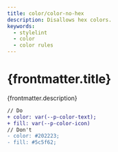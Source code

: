 ```yaml
---
title: color/color-no-hex
description: Disallows hex colors.
keywords:
  - stylelint
  - color
  - color rules
---
```



# {frontmatter.title}

<Lede>{frontmatter.description}</Lede>

<RulePreamble category="color" />

```diff
// Do
+ color: var(--p-color-text);
+ fill: var(--p-color-icon)
// Don't
- color: #202223;
- fill: #5c5f62;
```

<RulePostamble />
